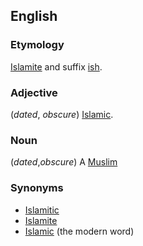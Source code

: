 ==English==

===Etymology===
[[Islamite]] and suffix [[ish]].

===Adjective===
(''dated'', ''obscure'') [[Islamic]].

===Noun===
(''dated'',''obscure'') A [[Muslim]]

===Synonyms===
*[[Islamitic]]
*[[Islamite]]
*[[Islamic]] (the modern word)
